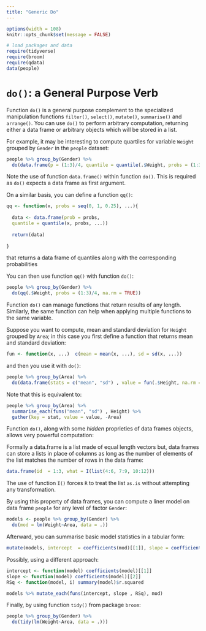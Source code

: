 ```yaml
---
title: "Generic Do"
---
```


```r
options(width = 108)
knitr::opts_chunk$set(message = FALSE)
```

```r
# load packages and data
require(tidyverse)
require(broom)
require(qdata)
data(people)
```


# `do()`: a General Purpose Verb

Function `do()` is a general purpose complement to the specialized manipulation functions `filter()`, `select()`, `mutate()`, `summarise()` and `arrange()`. You can use `do()` to perform arbitrary computation, returning either a data frame or arbitrary objects which will be stored in a list. 

For example, it may be interesting to compute quartiles for variable `Weight` grouped by `Gender` in the `people` dataset:

```r
people %>% group_by(Gender) %>%
  do(data.frame(p = (1:3)/4, quantile = quantile(.$Weight, probs = (1:3)/4, na.rm = TRUE)))            
```

Note the use of function `data.frame()` within function `do()`. This is required as `do()` expects a data frame as first argument.

On a similar basis, you can define a function `qq()`:

```r
qq <- function(x, probs = seq(0, 1, 0.25), ...){
  
  data <- data.frame(prob = probs,  
  quantile = quantile(x, probs, ...))
    
  return(data)
  
}
```

that returns a data frame of quantiles along with the corresponding probabilities

You can then use function `qq()` with function `do()`:

```r
people %>% group_by(Gender) %>%
  do(qq(.$Weight, probs = (1:3)/4, na.rm = TRUE))
```



Function `do()` can manage functions that return results of any length. Similarly, the same function can help when applying multiple functions to the same variable.  


Suppose you want to compute, mean and standard deviation for `Height` grouped by `Area`; in this case you first define a function that returns mean and standard deviation:

```r
fun <- function(x, ...)  c(mean = mean(x, ...), sd = sd(x, ...))
```

and then you use it with `do()`:

```r
people %>% group_by(Area) %>%
  do(data.frame(stats = c("mean", "sd") , value = fun(.$Height, na.rm = TRUE)))
```

Note that this is equivalent to:

```r
people %>% group_by(Area) %>%
  summarise_each(funs("mean", "sd") , Height) %>%
  gather(key = stat, value = value, -Area)
```

Function `do()`, along with some _hidden_ proprieties of data frames objects, allows very powerful computation:

Formally a data.frame is a list made of equal length vectors but, data frames can store a lists in place of columns as long as the number of elements of the list matches the number of rows in the data frame:


```r
data.frame(id  = 1:3, what = I(list(4:6, 7:9, 10:12)))
```

The use of function `I()` forces `R` to treat the list `as.is` without attempting any transformation.


By using this property of data frames, you can compute a liner model on data frame `people` for any level of factor `Gender`:

```r
models <- people %>% group_by(Gender) %>% 
  do(mod = lm(Weight~Area, data = .))
```


Afterward, you can summarise basic model statistics in a tabular form:

```r
mutate(models, intercept  = coefficients(mod)[[1]], slope = coefficients(mod)[[2]], Rsq = summary(mod)$r.squared)
```

Possibly, using a different approach:


```r
intercept <- function(model) coefficients(model)[[1]]
slope <- function(model) coefficients(model)[[2]]
RSq <- function(model, i) summary(model)$r.squared

models %>% mutate_each(funs(intercept, slope , RSq), mod)
```

Finally, by using function `tidy()` from package `broom`:

```r
people %>% group_by(Gender) %>% 
  do(tidy(lm(Weight~Area, data = .)))
```

